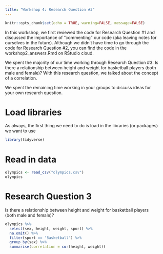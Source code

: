 ```yaml
---
title: "Workshop 4: Research Question #3"
---
```


```r
knitr::opts_chunk$set(echo = TRUE, warning=FALSE, message=FALSE)
```

In this workshop, we first reviewed the code for Research Question #1 and discussed the importance of "commenting" our code (aka leaving notes for ourselves in the future). Although we didn't have time to go through the code for Research Question #2, you can find the code in the workshop2_answers.Rmd on RStudio cloud. 

We spent the majority of our time working through Research Question #3: Is there a relationship between height and weight for basketball players (both male and female)? With this research question, we talked about the concept of a correlation. 

We spent the remaining time working in your groups to discuss ideas for your own research question. 

# Load libraries

As always, the first thing we need to do is load in the libraries (or packages) we want to use

```r
library(tidyverse)
```

# Read in data

```r
olympics <- read_csv("olympics.csv")
olympics
```


# Research Question 3

Is there a relationship between height and weight for basketball players (both male and female)?

```r
olympics %>%
  select(sex, height, weight, sport) %>%
  na.omit() %>%
  filter(sport == "Basketball") %>%
  group_by(sex) %>%
  summarise(correlation = cor(height, weight)) 
```
